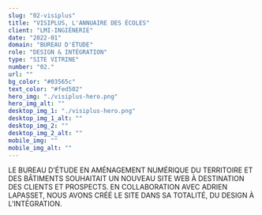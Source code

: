 ```yaml
---
slug: "02-visiplus"
title: "VISIPLUS, L'ANNUAIRE DES ÉCOLES"
client: "LMI-INGIÉNERIE"
date: "2022-01"
domain: "BUREAU D'ÉTUDE"
role: "DESIGN & INTÉGRATION"
type: "SITE VITRINE"
number: "02."
url: ""
bg_color: "#03565c"
text_color: "#fed502"
hero_img: "./visiplus-hero.png"
hero_img_alt: ""
desktop_img_1: "./visiplus-hero.png"
desktop_img_1_alt: ""
desktop_img_2: ""
desktop_img_2_alt: ""
mobile_img: ""
mobile_img_alt: ""
---
```


LE BUREAU D’ÉTUDE EN AMÉNAGEMENT NUMÉRIQUE DU TERRITOIRE ET DES BÂTIMENTS SOUHAITAIT UN NOUVEAU SITE WEB À DESTINATION DES CLIENTS ET PROSPECTS. EN COLLABORATION AVEC ADRIEN LAPASSET, NOUS AVONS CRÉÉ LE SITE DANS SA TOTALITÉ, DU DESIGN À L’INTÉGRATION.
